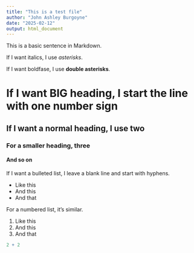 ```yaml
---
title: "This is a test file"
author: "John Ashley Burgoyne"
date: "2025-02-12"
output: html_document
---
```


This is a basic sentence in Markdown.

If I want italics, I use *asterisks*.

If I want boldfase, I use **double asterisks**.

# If I want BIG heading, I start the line with one number sign

## If I want a normal heading, I use two

### For a smaller heading, three

#### And so on

If I want a bulleted list, I leave a blank line and start with hyphens.

- Like this
- And this
- And that

For a numbered list, it's similar.

1. Like this
2. And this
3. And that

```r
2 + 2
```

